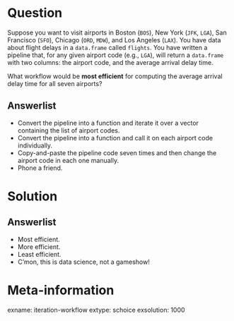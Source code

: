 Question
========

Suppose you want to visit airports in Boston (`BOS`), New York (`JFK`, `LGA`), San Francisco (`SFO`), Chicago (`ORD`, `MDW`), and Los Angeles (`LAX`). You have data about flight delays in a `data.frame` called `flights`. You have written a pipeline that, for any given airport code (e.g., `LGA`), will return a `data.frame` with two columns: the airport code, and the average arrival delay time. 

What workflow would be **most efficient** for computing the average arrival delay time for all seven airports? 

Answerlist
----------
* Convert the pipeline into a function and iterate it over a vector containing the list of airport codes. 
* Convert the pipeline into a function and call it on each airport code individually.
* Copy-and-paste the pipeline code seven times and then change the airport code in each one manually. 
* Phone a friend.


Solution
========

Answerlist
----------
* Most efficient.
* More efficient.
* Least efficient.
* C'mon, this is data science, not a gameshow!

Meta-information
================
exname: iteration-workflow
extype: schoice
exsolution: 1000
